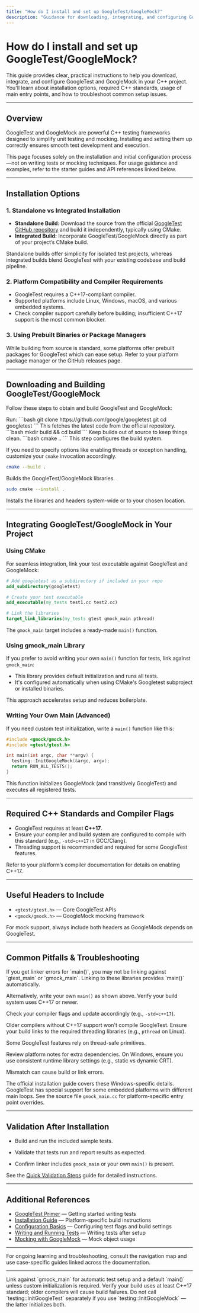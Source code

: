 ```yaml
---
title: "How do I install and set up GoogleTest/GoogleMock?"
description: "Guidance for downloading, integrating, and configuring GoogleTest and GoogleMock in your C++ project. Covers installation options, required C++ standards, and links to relevant starter guides or headers. Troubleshoots common issues in initial configuration."
---
```


# How do I install and set up GoogleTest/GoogleMock?

This guide provides clear, practical instructions to help you download, integrate, and configure GoogleTest and GoogleMock in your C++ project. You'll learn about installation options, required C++ standards, usage of main entry points, and how to troubleshoot common setup issues.

---

## Overview

GoogleTest and GoogleMock are powerful C++ testing frameworks designed to simplify unit testing and mocking. Installing and setting them up correctly ensures smooth test development and execution.

This page focuses solely on the installation and initial configuration process—not on writing tests or mocking techniques. For usage guidance and examples, refer to the starter guides and API references linked below.

---

## Installation Options

### 1. Standalone vs Integrated Installation

- **Standalone Build:** Download the source from the official [GoogleTest GitHub repository](https://github.com/google/googletest) and build it independently, typically using CMake.
- **Integrated Build:** Incorporate GoogleTest/GoogleMock directly as part of your project’s CMake build.

Standalone builds offer simplicity for isolated test projects, whereas integrated builds blend GoogleTest with your existing codebase and build pipeline.

### 2. Platform Compatibility and Compiler Requirements

- GoogleTest requires a C++17-compliant compiler.
- Supported platforms include Linux, Windows, macOS, and various embedded systems.
- Check compiler support carefully before building; insufficient C++17 support is the most common blocker.

### 3. Using Prebuilt Binaries or Package Managers

While building from source is standard, some platforms offer prebuilt packages for GoogleTest which can ease setup. Refer to your platform package manager or the GitHub releases page.

---

## Downloading and Building GoogleTest/GoogleMock

Follow these steps to obtain and build GoogleTest and GoogleMock:

<Steps>
<Step title="Clone the Repository">
Run:
```bash
git clone https://github.com/google/googletest.git
cd googletest
```
This fetches the latest code from the official repository.
</Step>
<Step title="Create a Build Directory">
```bash
mkdir build && cd build
```
Keep builds out of source to keep things clean.
</Step>
<Step title="Run CMake to Configure">
```bash
cmake ..
```
This step configures the build system.

If you need to specify options like enabling threads or exception handling, customize your `cmake` invocation accordingly.
</Step>
<Step title="Compile the Libraries">
```bash
cmake --build .
```
Builds the GoogleTest/GoogleMock libraries.
</Step>
<Step title="(Optional) Install the Libraries">
```bash
sudo cmake --install .
```
Installs the libraries and headers system-wide or to your chosen location.
</Step>
</Steps>

---

## Integrating GoogleTest/GoogleMock in Your Project

### Using CMake

For seamless integration, link your test executable against GoogleTest and GoogleMock:

```cmake
# Add googletest as a subdirectory if included in your repo
add_subdirectory(googletest)

# Create your test executable
add_executable(my_tests test1.cc test2.cc)

# Link the libraries
target_link_libraries(my_tests gtest gmock_main pthread)
```

The `gmock_main` target includes a ready-made `main()` function.

### Using gmock_main Library

If you prefer to avoid writing your own `main()` function for tests, link against `gmock_main`:

- This library provides default initialization and runs all tests.
- It's configured automatically when using CMake's Googletest subproject or installed binaries.

This approach accelerates setup and reduces boilerplate.

### Writing Your Own Main (Advanced)

If you need custom test initialization, write a `main()` function like this:

```cpp
#include <gmock/gmock.h>
#include <gtest/gtest.h>

int main(int argc, char **argv) {
  testing::InitGoogleMock(&argc, argv);
  return RUN_ALL_TESTS();
}
```

This function initializes GoogleMock (and transitively GoogleTest) and executes all registered tests.

---

## Required C++ Standards and Compiler Flags

- GoogleTest requires at least **C++17**.
- Ensure your compiler and build system are configured to compile with this standard (e.g., `-std=c++17` in GCC/Clang).
- Threading support is recommended and required for some GoogleTest features.

Refer to your platform’s compiler documentation for details on enabling C++17.

---

## Useful Headers to Include

- `<gtest/gtest.h>` — Core GoogleTest APIs
- `<gmock/gmock.h>` — GoogleMock mocking framework

For mock support, always include both headers as GoogleMock depends on GoogleTest.

---

## Common Pitfalls & Troubleshooting

<AccordionGroup title="Installation and Setup Issues">
<Accordion title="Tests Won't Link Due to Missing main()">
If you get linker errors for `main()`, you may not be linking against `gtest_main` or `gmock_main`. Linking to these libraries provides `main()` automatically.

Alternatively, write your own `main()` as shown above.
</Accordion>
<Accordion title="Compiler Errors Regarding C++ Standard">
Verify your build system uses C++17 or newer.

Check your compiler flags and update accordingly (e.g., `-std=c++17`).

Older compilers without C++17 support won't compile GoogleTest.
</Accordion>
<Accordion title="Threading Failures or Warnings">
Ensure your build links to the required threading libraries (e.g., `pthread` on Linux).

Some GoogleTest features rely on thread-safe primitives.

Review platform notes for extra dependencies.
</Accordion>
<Accordion title="Windows Runtime Library Conflicts">
On Windows, ensure you use consistent runtime library settings (e.g., static vs dynamic CRT).

Mismatch can cause build or link errors.

The official installation guide covers these Windows-specific details.
</Accordion>
<Accordion title="Unusual Platforms (Embedded, ESP8266, etc.)">
GoogleTest has special support for some embedded platforms with different main loops. See the source file `gmock_main.cc` for platform-specific entry point overrides.
</Accordion>
</AccordionGroup>

---

## Validation After Installation

- Build and run the included sample tests.

- Validate that tests run and report results as expected.

- Confirm linker includes `gmock_main` or your own `main()` is present.

See the [Quick Validation Steps](https://github.com/google/googletest/blob/main/docs/getting-started/troubleshooting-qa/validation-steps.md) guide for detailed instructions.

---

## Additional References

- [GoogleTest Primer](https://github.com/google/googletest/blob/main/docs/primer.md) — Getting started writing tests
- [Installation Guide](https://github.com/google/googletest/blob/main/docs/getting-started/prereq-install/installation-guide.md) — Platform-specific build instructions
- [Configuration Basics](https://github.com/google/googletest/blob/main/docs/getting-started/prereq-install/configuration-basics.md) — Configuring test flags and build settings
- [Writing and Running Tests](https://github.com/google/googletest/blob/main/api-reference/core-apis/writing-tests.md) — Writing tests after setup
- [Mocking with GoogleMock](https://github.com/google/googletest/blob/main/guides/advanced-testing-patterns/using-googlemock.md) — Mock object usage

---

For ongoing learning and troubleshooting, consult the navigation map and use case-specific guides linked across the documentation.

---

<Tip>
Link against `gmock_main` for automatic test setup and a default `main()` unless custom initialization is required.
</Tip>

<Note>
Verify your build uses at least C++17 standard; older compilers will cause build failures.
</Note>

<Warning>
Do not call `testing::InitGoogleTest` separately if you use `testing::InitGoogleMock` — the latter initializes both.
</Warning>
